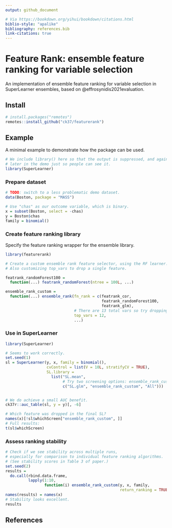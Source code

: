 ```yaml
---
output: github_document

# Via https://bookdown.org/yihui/bookdown/citations.html
biblio-style: "apalike"
bibliography: references.bib 
link-citations: true
---
```


<!-- README.md is generated from README.Rmd. Please edit that file -->

# Feature Rank: ensemble feature ranking for variable selection

An implementation of ensemble feature ranking for variable selection in SuperLearner ensembles, based on @effrosynidis2021evaluation.

## Install

```r
# install.packages("remotes")
remotes::install_github("ck37/featurerank")
```

## Example

A minimal example to demonstrate how the package can be used.

```r
# We include library() here so that the output is suppressed, and again
# later in the demo just so people can see it.
library(SuperLearner)
```

### Prepare dataset

```r
# TODO: switch to a less problematic demo dataset.
data(Boston, package = "MASS")

# Use "chas" as our outcome variable, which is binary.
x = subset(Boston, select = -chas)
y = Boston$chas
family = binomial()

```

### Create feature ranking library

Specify the feature ranking wrapper for the ensemble library.

```r
library(featurerank)

# Create a custom ensemble rank feature selector, using the RF learner.
# Also customizing top_vars to drop a single feature.

featrank_randomForest100 =
  function(...) featrank_randomForest(ntree = 100L, ...)

ensemble_rank_custom =
  function(...) ensemble_rank(fn_rank = c(featrank_cor,
                                          featrank_randomForest100,
                                          featrank_glm),
                              # There are 13 total vars so try dropping 1 of them.
                              top_vars = 12,
                              ...)
```

### Use in SuperLearner

```r
library(SuperLearner)

# Seems to work correctly.
set.seed(1)
sl = SuperLearner(y, x, family = binomial(),
                  cvControl = list(V = 10L, stratifyCV = TRUE),
                  SL.library =
                    list("SL.mean",
                         # Try two screening options: ensemble_rank_custom or All.
                         c("SL.glm", "ensemble_rank_custom", "All")))


# We do achieve a small AUC benefit.
ck37r::auc_table(sl, y = y)[, -6]

# Which feature was dropped in the final SL?
names(x)[!sl$whichScreen["ensemble_rank_custom", ]]
# Full results:
t(sl$whichScreen)
```

### Assess ranking stability

```r
# Check if we see stability across multiple runs,
# especially for comparison to individual feature ranking algorithms.
# (See stability scores in Table 3 of paper.)
set.seed(2)
results =
  do.call(rbind.data.frame,
          lapply(1:10,
                 function(i) ensemble_rank_custom(y, x, family,
                                                  return_ranking = TRUE)))
names(results) = names(x)
# Stability looks excellent.
results
```

## References

<div id="refs"></div>

